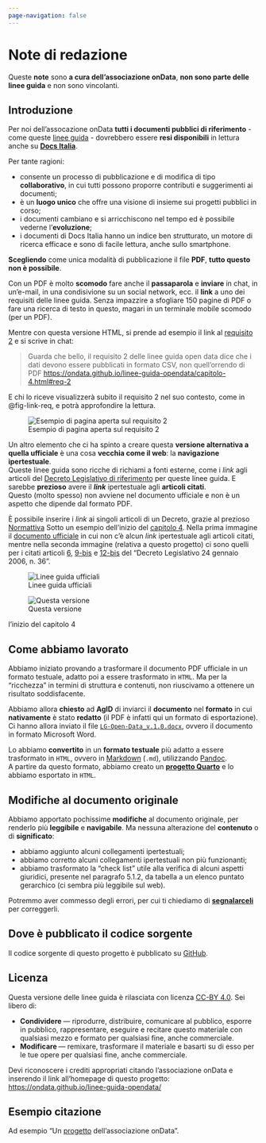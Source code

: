 ```yaml
---
page-navigation: false
---
```


# Note di redazione {.unnumbered}

Queste **note** sono **a cura dell'associazione onData**, **non sono parte delle linee guida** e non sono vincolanti.

## Introduzione {.unnumbered}

Per noi dell'assocazione onData **tutti i documenti pubblici di riferimento** - come queste [linee guida](prefazione.qmd) - dovrebbero essere **resi disponibili** in lettura anche su [**Docs Italia**](https://docs.italia.it/).

Per tante ragioni:

- consente un processo di pubblicazione e di modifica di tipo **collaborativo**, in cui tutti possono proporre contributi e suggerimenti ai documenti;
- è un **luogo unico** che offre una visione di insieme sui progetti pubblici in corso;
- i documenti cambiano e si arricchiscono nel tempo ed è possibile vederne l'**evoluzione**;
- i documenti di Docs Italia hanno un indice ben strutturato, un motore di ricerca efficace e sono di facile lettura, anche sullo smartphone.

**Scegliendo** come unica modalità di pubblicazione il file **PDF**, **tutto questo non è possibile**.

Con un PDF è molto **scomodo** fare anche il **passaparola** e **inviare** in chat, in un'e-mail, in una condisivione su un social network, ecc. il **link** a uno dei requisiti delle linee guida. Senza impazzire a sfogliare 150 pagine di PDF o fare una ricerca di testo in questo, magari in un terminale mobile scomodo (per un PDF).

Mentre con questa versione HTML, si prende ad esempio il link al [requisito 2](capitolo-4.qmd#req-2){.testo-rosso} e si scrive in chat:

> Guarda che bello, il requisito 2 delle linee guida open data dice che i dati devono essere pubblicati in formato CSV, non quell'orrendo di PDF <https://ondata.github.io/linee-guida-opendata/capitolo-4.html#req-2>

E chi lo riceve visualizzerà subito il requisito 2 nel suo contesto, come in @fig-link-req, e potrà approfondire la lettura.

:::{.column-page-inset-right}
![Esempio di pagina aperta sul requisito 2](./immagini/link_requisito.png){#fig-link-req fig-alt="Esempio di pagina aperta sul requisito 2" align="center"}
:::

Un altro elemento che ci ha spinto a creare questa **versione alternativa a quella ufficiale** è una cosa **vecchia come il web**: la **navigazione ipertestuale**.<br>
Queste linee guida sono ricche di richiami a fonti esterne, come i *link* agli articoli del [Decreto Legislativo di riferimento](https://www.normattiva.it/uri-res/N2Ls?urn:nir:stato:decreto.legislativo:2006-01-24;36) per queste linee guida. E sarebbe **prezioso** avere il **_link_** ipertestuale agli **articoli citati**.<br>
Questo (molto spesso) non avviene nel documento ufficiale e non è un aspetto che dipende dal formato PDF.<br>

[È possibile inserire i *link* ai singoli articoli di un Decreto, grazie al prezioso [Normattiva](https://www.normattiva.it/staticPage/faq#19)]{.aside}
Sotto un esempio dell'inizio del [capitolo 4](capitolo-4.qmd). Nella prima immagine il [documento ufficiale](https://www.agid.gov.it/sites/agid/files/2024-05/lg-open-data_v.1.0_1.pdf) in cui non c'è alcun *link* ipertestuale agli articoli citati, mentre nella seconda immagine (relativa a questo progetto) ci sono quelli per i citati articoli [6](https://www.normattiva.it/uri-res/N2Ls?urn:nir:stato:decreto.legislativo:2006-01-24;36~art6), [9-bis](https://www.normattiva.it/uri-res/N2Ls?urn:nir:stato:decreto.legislativo:2006-01-24;36~art9bis) e [12-bis](https://www.normattiva.it/uri-res/N2Ls?urn:nir:stato:decreto.legislativo:2006-01-24;36~art12bis) del "Decreto Legislativo 24 gennaio 2006, n. 36".





:::{.column-page-inset-right}
::: {#fig-ipertesto layout-ncol=2}

![Linee guida ufficiali](immagini/doc_hyperlink.png){#fig-doc_hyperlink .lightbox group="my-gallery"}

![Questa versione](immagini/ondata_hyperlink.png){#fig-ondata_hyperlink .lightbox group="my-gallery"}

l'inizio del capitolo 4
:::
:::

## Come abbiamo lavorato {.unnumbered}

Abbiamo iniziato provando a trasformare il documento PDF ufficiale in un formato testuale, adatto poi a essere trasformato in `HTML`. Ma per la "ricchezza" in termini di struttura e contenuti, non riuscivamo a ottenere un risultato soddisfacente.

Abbiamo allora **chiesto** ad **AgID** di inviarci il **documento** nel **formato** in cui **nativamente** è stato **redatto** (il PDF è infatti qui un formato di esportazione).<br>Ci hanno allora inviato il file [`LG-Open-Data_v.1.0.docx`](rawdata/LG-Open-Data_v.1.0.docx), ovvero il documento in formato Microsoft Word.

Lo abbiamo **convertito** in un **formato testuale** più adatto a essere trasformato in `HTML`, ovvero in [Markdown](https://omni.wikiwand.com/en/articles/Markdown) (`.md`), utilizzando [Pandoc](https://pandoc.org/).<br>
A partire da questo formato, abbiamo creato un [**progetto Quarto**](https://quarto.org/) e lo abbiamo esportato in `HTML`.

## Modifiche al documento originale {.unnumbered}

Abbiamo apportato pochissime **modifiche** al documento originale, per renderlo più **leggibile** e **navigabile**. Ma nessuna alterazione del **contenuto** o di **significato**:

- abbiamo aggiunto alcuni collegamenti ipertestuali;
- abbiamo corretto alcuni collegamenti ipertestuali non più funzionanti;
- abbiamo trasformato la "check list" utile alla verifica di alcuni aspetti giuridici, presente nel paragrafo 5.1.2, da tabella a un elenco puntato gerarchico (ci sembra più leggibile sul web).

Potremmo aver commesso degli errori, per cui ti chiediamo di [**segnalarceli**](https://github.com/ondata/linee-guida-opendata/issues?q=sort%3Aupdated-desc+is%3Aissue+is%3Aopen) per correggerli.

## Dove è pubblicato il codice sorgente {.unnumbered}

Il codice sorgente di questo progetto è pubblicato su [GitHub](https://github.com/ondata/linee-guida-opendata).

## Licenza {.unnumbered}

Questa versione delle linee guida è rilasciata con licenza [CC-BY 4.0](https://creativecommons.org/licenses/by/4.0/deed.it). Sei libero di:

- **Condividere **— riprodurre, distribuire, comunicare al pubblico, esporre in pubblico, rappresentare, eseguire e recitare questo materiale con qualsiasi mezzo e formato per qualsiasi fine, anche commerciale.
- **Modificare **— remixare, trasformare il materiale e basarti su di esso per le tue opere per qualsiasi fine, anche commerciale.

Devi riconoscere i crediti appropriati citando l'associazione onData e inserendo il link all'homepage di questo progetto:<br>
<https://ondata.github.io/linee-guida-opendata/>


::: {.callout-note}
## Esempio citazione
Ad esempio "Un [progetto](https://ondata.github.io/linee-guida-opendata/) dell'associazione onData".
:::

